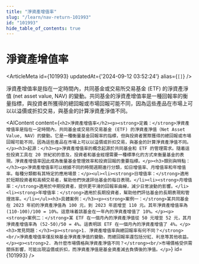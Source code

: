 ```yaml
---
title: "淨資產增值率"
slug: "/learn/nav-return-101993"
id: "101993"
hide_table_of_contents: true
---
```



# 淨資產增值率

<ArticleMeta id={101993} updatedAt={'2024-09-12 03:52:24'} alias={`[]`} />
<div className='border-solid border-b border-t-0 my-4 border-[var(--ifm-color-gray-300)]' />

淨資產增值率是指在一定時間內，共同基金或交易所交易基金 (ETF) 的淨資產淨值 (net asset value, NAV) 的變動。共同基金的淨資產增值率是一種回報率的衡量指標，與投資者所獲得的總回報或市場回報可能不同，因為這些產品在市場上可以以溢價或折扣交易，與基金的計算淨資產淨值不同。

<AIContent content={`<h2>淨資產增值率</h2><p><strong>定義：</strong>淨資產增值率是指在一定時間內，共同基金或交易所交易基金 (ETF) 的淨資產淨值（Net Asset Value, NAV）的變動。它是一種衡量基金回報率的指標，但與投資者實際獲得的總回報或市場回報可能不同，因為這些產品在市場上可以以溢價或折扣交易，與基金的計算淨資產淨值不同。</p><h3>起源：</h3><p>淨資產增值率的概念起源於共同基金和 ETF 的管理需求。隨着這些投資工具在 20 世紀初的普及，投資者和基金經理需要一種標準化的方式來衡量基金的表現。淨資產增值率因此成為衡量基金管理效率和投資回報的重要指標。</p><h3>類別與特點：</h3><p>淨資產增值率可以根據不同的時間週期進行分類，如日增值率、月增值率和年增值率。每種分類都有其特定的應用場景：</p><ul><li><strong>日增值率：</strong>適用於短期投資者和高頻交易者，幫助他們快速評估基金的每日表現。</li><li><strong>月增值率：</strong>適用於中期投資者，提供更平滑的回報率曲線，減少日常波動的影響。</li><li><strong>年增值率：</strong>適用於長期投資者，幫助他們評估基金的長期表現和管理效率。</li></ul><h3>具體案例：</h3><p><strong>案例一：</strong>某共同基金在 2023 年初的淨資產淨值為 100 元，到 2023 年底增至 110 元。其年淨資產增值率為 (110-100)/100 = 10%。這意味着該基金在一年內的淨資產增值了 10%。</p><p><strong>案例二：</strong>某 ETF 在一個月內的淨資產淨值從 50 元增至 52 元，其月淨資產增值率為 (52-50)/50 = 4%。這表明該 ETF 在一個月內的淨資產增值了 4%。</p><h3>常見問題：</h3><p><strong>1. 淨資產增值率與總回報率有何不同？</strong><br/>淨資產增值率僅反映基金淨資產淨值的變動，而總回報率還包括分紅、利息等其他收益。</p><p><strong>2. 為什麼市場價格與淨資產淨值不同？</strong><br/>市場價格受供需關係影響，可能出現溢價或折扣，而淨資產淨值是基金資產減去負債後的淨值。</p>`} id={101993} />
